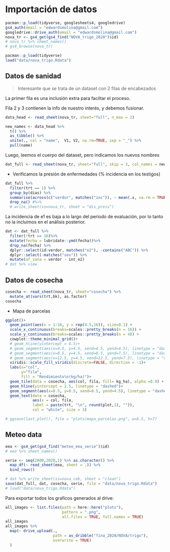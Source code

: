 # Importación de datos

```r
pacman::p_load(tidyverse, googlesheets4, googledrive)
gs4_auth(email = "edwardsmolina@gmail.com")
googledrive::drive_auth(email = "edwardsmolina@gmail.com")
nova_tr <- gs4_get(gs4_find("NOVA_trigo_2020")$id)
# nova_tr %>% sheet_names()
# gs4_browse(nova_tr)
```


```r
pacman::p_load(tidyverse)
load("data/nova_trigo.Rdata")
```

## Datos de sanidad 

> Interesante que se trata de un dataset con 2 filas de encabezados

La primer fila es una inclusión extra para faciltar el proceso.

Fila 2 y 3 contienen la info de nuestro interés, y debemos fusionar. 

```r
data_head <- read_sheet(nova_tr, sheet="full", n_max = 2) 

new_names <- data_head %>%
  t() %>% 
  as_tibble() %>% 
  unite(., col = "name",  V1, V2, na.rm=TRUE, sep = "_") %>% 
  pull(name)
```

Luego, leemos el cuerpo del dataset, pero indicamos los nuevos nombres

```r
dat_full <- read_sheet(nova_tr, sheet="full", skip = 3, col_names = new_names) 
```

* Verificamos la presión de enfermedades (% incidencia en los testigos) 

```r
dat_full %>% 
  filter(trt == 1) %>% 
  group_by(dias) %>%
  summarise(across(c("verdor", matches("inc")), ~ mean(.x, na.rm = TRUE))) %>% 
  drop_na() #%>% 
  # write_sheet(ss=nova_tr, sheet = "dis_press")

```

La incidencia de e1 es baja a lo largo del periodo de evaluación, por lo tanto no la incluimos en el análisis posterior.

```r
dat <- dat_full %>%  
  filter(!trt == 16)%>% 
  mutate(fecha = lubridate::ymd(fecha))%>% 
  drop_na(fecha) %>% 
  dplyr::select(id:verdor, matches("e2"), -contains("ABC")) %>%
  dplyr::select(-matches("sev")) %>% 
  mutate(af_sana = verdor - int_e2)
# dat %>% view
```

## Datos de cosecha

```r
cosecha <- read_sheet(nova_tr, sheet="cosecha") %>% 
  mutate_at(vars(trt,bk), as.factor)  
cosecha
```

* Mapa de parcelas

```r
ggplot()+
  geom_point(aes(x = 1:16, y = rep(4.5,16)), size=0.1) +
  scale_x_continuous(breaks=scales::pretty_breaks(n = 16)) +
  scale_y_continuous(breaks=scales::pretty_breaks(n = 4)) +
  cowplot::theme_minimal_grid()+
  # geom_hline(yintercept = 4.5)+
  # geom_segment(aes(x=4.5, y=4.5, xend=4.5, yend=4.5), linetype = "dashed", size =0.3) +
  # geom_segment(aes(x=8.5, y=4.5, xend=8.5, yend=7.5), linetype = "dashed", size =0.3) +
  # geom_segment(aes(x=12.5, y=4.5, xend=12.5, yend=7.5), linetype = "dashed", size =0.3)+
  viridis::scale_fill_viridis(discrete=FALSE, direction = -1)+
  labs(x="col", 
       y="fila", 
       fill = "Rendimiento\n(kg/ha)")+
  geom_tile(data = cosecha, aes(col, fila, fill= kg_ha), alpha =0.9) +
  geom_hline(yintercept = 2.5, linetype = "dashed")+
  geom_segment(aes(x=8.5, y=0.5, xend=8.5, yend=4.5), linetype = "dashed", size =0.8) +
  geom_text(data = cosecha, 
            aes(x = col, fila,
            label = paste(trt, "\n", round(plot,1), "")), 
            col = "white", size = 3) 

# ggsave(last_plot(), file = "plots/mapa_parcelas.png", w=6.5, h=7)

```

## Meteo data


```r
eea <- gs4_get(gs4_find("meteo_eea_serie")$id)
# eea %>% sheet_names()

serie <- seq(2000,2020,1) %>% as.character() %>% 
  map_df(~ read_sheet(eea, sheet = .)) %>%
  bind_rows()
```


```r
# dat %>% write_sheet(ss=nova_ceb, sheet = "clean")
save(dat_full, dat, cosecha, serie, file = "data/nova_trigo.Rdata")
# load("data/nova_trigo.Rdata")
```


Para exportar todos los graficos generados al drive: 

```r
all_images <- list.files(path = here::here("plots"), 
                         pattern = ".png", 
                         all.files = TRUE, full.names = TRUE)
all_images
all_images %>% 
  map(~ drive_upload(.,
                     path = as_dribble("fina_2020/NOVA/trigo"),
                     overwrite = TRUE)
  )
```

